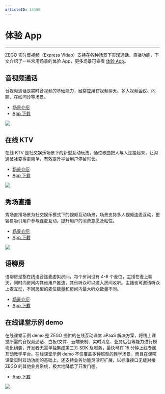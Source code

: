 ```yaml
---
articleID: 14390
---
```

# 体验 App

- - -

ZEGO 实时音视频（Express Video）支持在各种场景下实现通话、直播功能，下文介绍了一些常用场景的体验 App，更多场景可查看 [体验 App](https://www.zego.im/experienceApp)。

## 音视频通话
音视频通话是实时音视频的基础能力，经常应用在视频聊天、多人视频会议、闪聊、在线问诊等场景。
- [场景介绍 ](/video-call/summary)
- [App 下载 ](/video-call/app-downloads)

<Frame width="512" height="auto" caption=""><img src="https://storage.zego.im/sdk-doc/Pics/GoCall/call/gocall01.jpg" /></Frame>

## 在线 KTV

在线 KTV 是社交娱乐场景下的新型互动玩法，通过歌曲把人与人连接起来，让沟通破冰变得更简单，有效提升平台用户停留时长。

- [场景介绍 ](/online-ktv-android/introduction/overview)
- [App 下载 ](/online-ktv-ios/demo-app)

<Frame width="512" height="auto" caption=""><img src="https://storage.zego.im/sdk-doc/Pics/ktv/ktv.jpg" /></Frame>

## 秀场直播
秀场直播场景为社交娱乐模式下的视频互动场景，场景支持多人视频连麦互动，更容易吸引用户参与连麦互动，提升用户的消费意愿及粘性。

- [场景介绍 ](/live-streaming-ios/overview)
- [App 下载 ](/live-streaming-android/app-downloads)

<Frame width="512" height="auto" caption=""><img src="https://storage.zego.im/sdk-doc/Pics/GoEnjoy/GIF/xiuchangzhibo.jpg" /></Frame>

## 语聊房

语聊房是指在线语音连麦虚拟房间，每个房间设有 4-8 个麦位，主播在麦上聊天，同时向房间内其他用户推流，其他听众可以进入房间收听。主播也可邀请听众上麦互动，不同房型的麦位数量和房间内最大听众数量不同。

- [场景介绍 ](/live-audio-room-android-java/over-view)
- [App 下载 ](/live-audio-room-android-java/app-downloads)

## 在线课堂示例 demo
在线课堂示例 demo 是 ZEGO 提供的在线互动课堂 aPaaS 解决方案，将线上课堂所需的音视频通话、白板/文件、云端录制、实时消息、业务后台等能力进行模块化组装，开发者无需单独集成第三方 SDK 及服务，最快可在 15 分钟上线专属互动教学平台。在线课堂示例 demo 不仅覆盖多种班型的教学场景，而且在保障课堂实时互动功能的基础上，还支持业务功能灵活可扩展，以标准接口无缝对接 ZEGO 的其他业务系统，极大地降低了开发门槛。

- [App 下载 ](/small-class/demo-app)

<Frame width="512" height="auto" caption=""><img src="https://storage.zego.im/sdk-doc/Pics/大班课/主界面.png" /></Frame>


